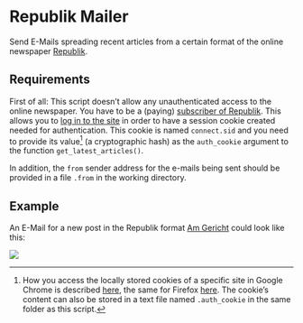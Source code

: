 # Republik Mailer

Send E-Mails spreading recent articles from a certain format of the online newspaper [Republik](https://www.republik.ch/).

## Requirements

First of all: This script doesn't allow any unauthenticated access to the online newspaper. You have to be a (paying) [subscriber of Republik](https://www.republik.ch/angebote). This allows you to [log in to the site](https://www.republik.ch/anmelden) in order to have a session cookie created needed for authentication. This cookie is named `connect.sid` and you need to provide its value[^view-cookie] (a cryptographic hash) as the `auth_cookie` argument to the function `get_latest_articles()`.

In addition, the `from` sender address for the e-mails being sent should be provided in a file `.from` in the working directory.


[^view-cookie]: How you access the locally stored cookies of a specific site in Google Chrome is described [here](https://developers.google.com/web/tools/chrome-devtools/storage/cookies), the same for Firefox [here](https://developer.mozilla.org/docs/Tools/Storage_Inspector). The cookie's content can also be stored in a text file named `.auth_cookie` in the same folder as this script.

## Example

An E-Mail for a new post in the Republik format [Am Gericht](https://www.republik.ch/format/am-gericht) could look like this:

![](am-gericht.png)
